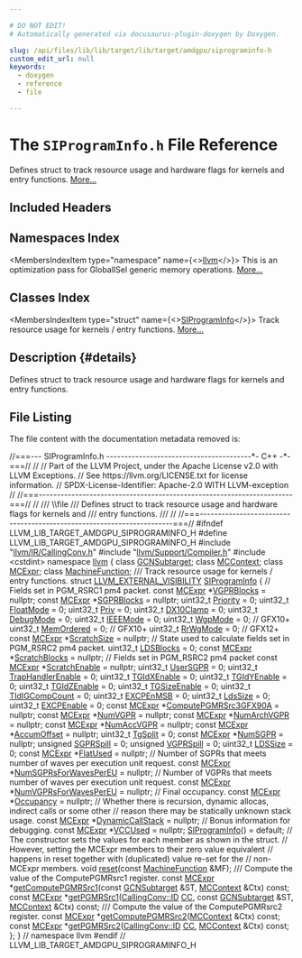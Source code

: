 ```yaml
---

# DO NOT EDIT!
# Automatically generated via docusaurus-plugin-doxygen by Doxygen.

slug: /api/files/lib/lib/target/lib/target/amdgpu/siprograminfo-h
custom_edit_url: null
keywords:
  - doxygen
  - reference
  - file

---
```





# The `SIProgramInfo.h` File Reference

<DoxygenPage pluginConfig={pluginConfig}>

Defines struct to track resource usage and hardware flags for kernels and entry functions. <a href="#details">More...</a>

## Included Headers

<IncludesList>
<IncludesListItem
  filePath="llvm/IR/CallingConv.h"
  permalink="/docs/api/files/include/include/llvm/include/llvm/ir/callingconv-h"
  isLocal="true" />
<IncludesListItem
  filePath="llvm/Support/Compiler.h"
  permalink="/docs/api/files/include/include/llvm/include/llvm/support/compiler-h"
  isLocal="true" />
<IncludesListItem
  filePath="cstdint"
  permalink=""
  isLocal="false" />
</IncludesList>

## Namespaces Index

<MembersIndex>

<MembersIndexItem
  type="namespace"
  name={<><a href="/docs/api/namespaces/llvm">llvm</a></>}>
This is an optimization pass for GlobalISel generic memory operations. <a href="/docs/api/namespaces/llvm/#details">More...</a>
</MembersIndexItem>

</MembersIndex>

## Classes Index

<MembersIndex>

<MembersIndexItem
  type="struct"
  name={<><a href="/docs/api/structs/llvm/siprograminfo">SIProgramInfo</a></>}>
Track resource usage for kernels / entry functions. <a href="/docs/api/structs/llvm/siprograminfo/#details">More...</a>
</MembersIndexItem>

</MembersIndex>

## Description {#details}

Defines struct to track resource usage and hardware flags for kernels and entry functions.

## File Listing

The file content with the documentation metadata removed is:

<ProgramListing>

<Link id="l00001" /><CodeLine lineNumber="1"><Highlight kind="comment">//===--- SIProgramInfo.h ----------------------------------------&#42;- C++ -&#42;-===//</Highlight><Highlight kind="normal"></Highlight></CodeLine>
<Link id="l00002" /><CodeLine lineNumber="2"><Highlight kind="normal"></Highlight><Highlight kind="comment">//</Highlight><Highlight kind="normal"></Highlight></CodeLine>
<Link id="l00003" /><CodeLine lineNumber="3"><Highlight kind="normal"></Highlight><Highlight kind="comment">// Part of the LLVM Project, under the Apache License v2.0 with LLVM Exceptions.</Highlight><Highlight kind="normal"></Highlight></CodeLine>
<Link id="l00004" /><CodeLine lineNumber="4"><Highlight kind="normal"></Highlight><Highlight kind="comment">// See https://llvm.org/LICENSE.txt for license information.</Highlight><Highlight kind="normal"></Highlight></CodeLine>
<Link id="l00005" /><CodeLine lineNumber="5"><Highlight kind="normal"></Highlight><Highlight kind="comment">// SPDX-License-Identifier: Apache-2.0 WITH LLVM-exception</Highlight><Highlight kind="normal"></Highlight></CodeLine>
<Link id="l00006" /><CodeLine lineNumber="6"><Highlight kind="normal"></Highlight><Highlight kind="comment">//</Highlight><Highlight kind="normal"></Highlight></CodeLine>
<Link id="l00007" /><CodeLine lineNumber="7"><Highlight kind="normal"></Highlight><Highlight kind="comment">//===----------------------------------------------------------------------===//</Highlight><Highlight kind="normal"></Highlight></CodeLine>
<Link id="l00008" /><CodeLine lineNumber="8"><Highlight kind="normal"></Highlight><Highlight kind="comment">//</Highlight><Highlight kind="comment"></Highlight></CodeLine>
<Link id="l00009" /><CodeLine lineNumber="9"><Highlight kind="comment">/// \\file</Highlight></CodeLine>
<Link id="l00010" /><CodeLine lineNumber="10"><Highlight kind="comment">/// Defines struct to track resource usage and hardware flags for kernels and</Highlight></CodeLine>
<Link id="l00011" /><CodeLine lineNumber="11"><Highlight kind="comment">/// entry functions.</Highlight></CodeLine>
<Link id="l00012" /><CodeLine lineNumber="12"><Highlight kind="comment">///</Highlight><Highlight kind="normal"></Highlight></CodeLine>
<Link id="l00013" /><CodeLine lineNumber="13"><Highlight kind="normal"></Highlight><Highlight kind="comment">//</Highlight><Highlight kind="normal"></Highlight></CodeLine>
<Link id="l00014" /><CodeLine lineNumber="14"><Highlight kind="normal"></Highlight><Highlight kind="comment">//===----------------------------------------------------------------------===//</Highlight><Highlight kind="normal"></Highlight></CodeLine>
<Link id="l00015" /><CodeLine lineNumber="15"><Highlight kind="normal"></Highlight></CodeLine>
<Link id="l00016" /><CodeLine lineNumber="16"><Highlight kind="normal"></Highlight><Highlight kind="preprocessor">#ifndef LLVM&#95;LIB&#95;TARGET&#95;AMDGPU&#95;SIPROGRAMINFO&#95;H</Highlight><Highlight kind="normal"></Highlight></CodeLine>
<Link id="l00017" /><CodeLine lineNumber="17"><Highlight kind="normal"></Highlight><Highlight kind="preprocessor">#define LLVM&#95;LIB&#95;TARGET&#95;AMDGPU&#95;SIPROGRAMINFO&#95;H</Highlight><Highlight kind="normal"></Highlight></CodeLine>
<Link id="l00018" /><CodeLine lineNumber="18"><Highlight kind="normal"></Highlight></CodeLine>
<Link id="l00019" /><CodeLine lineNumber="19"><Highlight kind="normal"></Highlight><Highlight kind="preprocessor">#include &quot;<a href="/docs/api/files/include/include/llvm/include/llvm/ir/callingconv-h">llvm/IR/CallingConv.h</a>&quot;</Highlight><Highlight kind="normal"></Highlight></CodeLine>
<Link id="l00020" /><CodeLine lineNumber="20"><Highlight kind="normal"></Highlight><Highlight kind="preprocessor">#include &quot;<a href="/docs/api/files/include/include/llvm/include/llvm/support/compiler-h">llvm/Support/Compiler.h</a>&quot;</Highlight><Highlight kind="normal"></Highlight></CodeLine>
<Link id="l00021" /><CodeLine lineNumber="21"><Highlight kind="normal"></Highlight><Highlight kind="preprocessor">#include &lt;cstdint&gt;</Highlight><Highlight kind="normal"></Highlight></CodeLine>
<Link id="l00022" /><CodeLine lineNumber="22"><Highlight kind="normal"></Highlight></CodeLine>
<Link id="l00023" /><CodeLine lineNumber="23"><Highlight kind="normal"></Highlight><Highlight kind="keyword">namespace </Highlight><Highlight kind="normal"><a href="/docs/api/namespaces/llvm">llvm</a> &#123;</Highlight></CodeLine>
<Link id="l00024" /><CodeLine lineNumber="24"><Highlight kind="normal"></Highlight></CodeLine>
<Link id="l00025" /><CodeLine lineNumber="25"><Highlight kind="normal"></Highlight><Highlight kind="keyword">class </Highlight><Highlight kind="normal"><a href="/docs/api/classes/llvm/gcnsubtarget">GCNSubtarget</a>;</Highlight></CodeLine>
<Link id="l00026" /><CodeLine lineNumber="26"><Highlight kind="normal"></Highlight><Highlight kind="keyword">class </Highlight><Highlight kind="normal"><a href="/docs/api/classes/llvm/mccontext">MCContext</a>;</Highlight></CodeLine>
<Link id="l00027" /><CodeLine lineNumber="27"><Highlight kind="normal"></Highlight><Highlight kind="keyword">class </Highlight><Highlight kind="normal"><a href="/docs/api/classes/llvm/mcexpr">MCExpr</a>;</Highlight></CodeLine>
<Link id="l00028" /><CodeLine lineNumber="28"><Highlight kind="normal"></Highlight><Highlight kind="keyword">class </Highlight><Highlight kind="normal"><a href="/docs/api/classes/llvm/machinefunction">MachineFunction</a>;</Highlight></CodeLine>
<Link id="l00029" /><CodeLine lineNumber="29"><Highlight kind="normal"></Highlight><Highlight kind="comment"></Highlight></CodeLine>
<Link id="l00030" /><CodeLine lineNumber="30"><Highlight kind="comment">/// Track resource usage for kernels / entry functions.</Highlight><Highlight kind="normal"></Highlight></CodeLine>
<Link id="l00031" /><CodeLine lineNumber="31" lineLink="/docs/api/structs/llvm/siprograminfo"><Highlight kind="normal"></Highlight><Highlight kind="keyword">struct </Highlight><Highlight kind="normal"><a href="/docs/api/files/include/include/llvm/include/llvm/support/compiler-h/#adeb6f14d9f377993d79fae2efb34ecac">LLVM&#95;EXTERNAL&#95;VISIBILITY</a> <a href="/docs/api/structs/llvm/siprograminfo/#a98c356d31810e2e705f15b1b3b058872">SIProgramInfo</a> &#123;</Highlight></CodeLine>
<Link id="l00032" /><CodeLine lineNumber="32"><Highlight kind="normal">    </Highlight><Highlight kind="comment">// Fields set in PGM&#95;RSRC1 pm4 packet.</Highlight><Highlight kind="normal"></Highlight></CodeLine>
<Link id="l00033" /><CodeLine lineNumber="33" lineLink="/docs/api/structs/llvm/siprograminfo/#a3688ae99640628e4a97f11753bcab0c9"><Highlight kind="normal">    </Highlight><Highlight kind="keyword">const</Highlight><Highlight kind="normal"> <a href="/docs/api/classes/llvm/mcexpr">MCExpr</a> &#42;<a href="/docs/api/structs/llvm/siprograminfo/#a3688ae99640628e4a97f11753bcab0c9">VGPRBlocks</a> = </Highlight><Highlight kind="keyword">nullptr</Highlight><Highlight kind="normal">;</Highlight></CodeLine>
<Link id="l00034" /><CodeLine lineNumber="34" lineLink="/docs/api/structs/llvm/siprograminfo/#aa590ea054ee40115a9612e345df72146"><Highlight kind="normal">    </Highlight><Highlight kind="keyword">const</Highlight><Highlight kind="normal"> <a href="/docs/api/classes/llvm/mcexpr">MCExpr</a> &#42;<a href="/docs/api/structs/llvm/siprograminfo/#aa590ea054ee40115a9612e345df72146">SGPRBlocks</a> = </Highlight><Highlight kind="keyword">nullptr</Highlight><Highlight kind="normal">;</Highlight></CodeLine>
<Link id="l00035" /><CodeLine lineNumber="35" lineLink="/docs/api/structs/llvm/siprograminfo/#a3977267b8b812445d53063e0182fd891"><Highlight kind="normal">    uint32&#95;t <a href="/docs/api/structs/llvm/siprograminfo/#a3977267b8b812445d53063e0182fd891">Priority</a> = 0;</Highlight></CodeLine>
<Link id="l00036" /><CodeLine lineNumber="36" lineLink="/docs/api/structs/llvm/siprograminfo/#a5dfd735278d1730ed3cffdb755ede0d2"><Highlight kind="normal">    uint32&#95;t <a href="/docs/api/structs/llvm/siprograminfo/#a5dfd735278d1730ed3cffdb755ede0d2">FloatMode</a> = 0;</Highlight></CodeLine>
<Link id="l00037" /><CodeLine lineNumber="37" lineLink="/docs/api/structs/llvm/siprograminfo/#a02e8df47424dd56e889739b63859838a"><Highlight kind="normal">    uint32&#95;t <a href="/docs/api/structs/llvm/siprograminfo/#a02e8df47424dd56e889739b63859838a">Priv</a> = 0;</Highlight></CodeLine>
<Link id="l00038" /><CodeLine lineNumber="38" lineLink="/docs/api/structs/llvm/siprograminfo/#ab1f897a9290b5c279ed238deced93619"><Highlight kind="normal">    uint32&#95;t <a href="/docs/api/structs/llvm/siprograminfo/#ab1f897a9290b5c279ed238deced93619">DX10Clamp</a> = 0;</Highlight></CodeLine>
<Link id="l00039" /><CodeLine lineNumber="39" lineLink="/docs/api/structs/llvm/siprograminfo/#a318ee6169e857c53dd1dc7472a14cdb0"><Highlight kind="normal">    uint32&#95;t <a href="/docs/api/structs/llvm/siprograminfo/#a318ee6169e857c53dd1dc7472a14cdb0">DebugMode</a> = 0;</Highlight></CodeLine>
<Link id="l00040" /><CodeLine lineNumber="40" lineLink="/docs/api/structs/llvm/siprograminfo/#ab70748f1e7c51f2ea41b9057f5b4c829"><Highlight kind="normal">    uint32&#95;t <a href="/docs/api/structs/llvm/siprograminfo/#ab70748f1e7c51f2ea41b9057f5b4c829">IEEEMode</a> = 0;</Highlight></CodeLine>
<Link id="l00041" /><CodeLine lineNumber="41" lineLink="/docs/api/structs/llvm/siprograminfo/#ac559e84953a041d04f27c9a1063a1c59"><Highlight kind="normal">    uint32&#95;t <a href="/docs/api/structs/llvm/siprograminfo/#ac559e84953a041d04f27c9a1063a1c59">WgpMode</a> = 0; </Highlight><Highlight kind="comment">// GFX10+</Highlight><Highlight kind="normal"></Highlight></CodeLine>
<Link id="l00042" /><CodeLine lineNumber="42" lineLink="/docs/api/structs/llvm/siprograminfo/#af398e438530ebe1daa0614d7e7e799b8"><Highlight kind="normal">    uint32&#95;t <a href="/docs/api/structs/llvm/siprograminfo/#af398e438530ebe1daa0614d7e7e799b8">MemOrdered</a> = 0; </Highlight><Highlight kind="comment">// GFX10+</Highlight><Highlight kind="normal"></Highlight></CodeLine>
<Link id="l00043" /><CodeLine lineNumber="43" lineLink="/docs/api/structs/llvm/siprograminfo/#a22d671c4238537a22dfe82266e71c16c"><Highlight kind="normal">    uint32&#95;t <a href="/docs/api/structs/llvm/siprograminfo/#a22d671c4238537a22dfe82266e71c16c">RrWgMode</a> = 0;   </Highlight><Highlight kind="comment">// GFX12+</Highlight><Highlight kind="normal"></Highlight></CodeLine>
<Link id="l00044" /><CodeLine lineNumber="44" lineLink="/docs/api/structs/llvm/siprograminfo/#ac3752448069c8c6edb67b57e0ac92f85"><Highlight kind="normal">    </Highlight><Highlight kind="keyword">const</Highlight><Highlight kind="normal"> <a href="/docs/api/classes/llvm/mcexpr">MCExpr</a> &#42;<a href="/docs/api/structs/llvm/siprograminfo/#ac3752448069c8c6edb67b57e0ac92f85">ScratchSize</a> = </Highlight><Highlight kind="keyword">nullptr</Highlight><Highlight kind="normal">;</Highlight></CodeLine>
<Link id="l00045" /><CodeLine lineNumber="45"><Highlight kind="normal"></Highlight></CodeLine>
<Link id="l00046" /><CodeLine lineNumber="46"><Highlight kind="normal">    </Highlight><Highlight kind="comment">// State used to calculate fields set in PGM&#95;RSRC2 pm4 packet.</Highlight><Highlight kind="normal"></Highlight></CodeLine>
<Link id="l00047" /><CodeLine lineNumber="47" lineLink="/docs/api/structs/llvm/siprograminfo/#a34d631fd6083ae4bbbee5024eb00867a"><Highlight kind="normal">    uint32&#95;t <a href="/docs/api/structs/llvm/siprograminfo/#a34d631fd6083ae4bbbee5024eb00867a">LDSBlocks</a> = 0;</Highlight></CodeLine>
<Link id="l00048" /><CodeLine lineNumber="48" lineLink="/docs/api/structs/llvm/siprograminfo/#a403f09379ebb1045ef45a83925a0ed70"><Highlight kind="normal">    </Highlight><Highlight kind="keyword">const</Highlight><Highlight kind="normal"> <a href="/docs/api/classes/llvm/mcexpr">MCExpr</a> &#42;<a href="/docs/api/structs/llvm/siprograminfo/#a403f09379ebb1045ef45a83925a0ed70">ScratchBlocks</a> = </Highlight><Highlight kind="keyword">nullptr</Highlight><Highlight kind="normal">;</Highlight></CodeLine>
<Link id="l00049" /><CodeLine lineNumber="49"><Highlight kind="normal"></Highlight></CodeLine>
<Link id="l00050" /><CodeLine lineNumber="50"><Highlight kind="normal">    </Highlight><Highlight kind="comment">// Fields set in PGM&#95;RSRC2 pm4 packet</Highlight><Highlight kind="normal"></Highlight></CodeLine>
<Link id="l00051" /><CodeLine lineNumber="51" lineLink="/docs/api/structs/llvm/siprograminfo/#a772aff37f042ff311ff9c8d3af5e3f5f"><Highlight kind="normal">    </Highlight><Highlight kind="keyword">const</Highlight><Highlight kind="normal"> <a href="/docs/api/classes/llvm/mcexpr">MCExpr</a> &#42;<a href="/docs/api/structs/llvm/siprograminfo/#a772aff37f042ff311ff9c8d3af5e3f5f">ScratchEnable</a> = </Highlight><Highlight kind="keyword">nullptr</Highlight><Highlight kind="normal">;</Highlight></CodeLine>
<Link id="l00052" /><CodeLine lineNumber="52" lineLink="/docs/api/structs/llvm/siprograminfo/#a59acec45cbd34d0a113b177c4b2ccbae"><Highlight kind="normal">    uint32&#95;t <a href="/docs/api/structs/llvm/siprograminfo/#a59acec45cbd34d0a113b177c4b2ccbae">UserSGPR</a> = 0;</Highlight></CodeLine>
<Link id="l00053" /><CodeLine lineNumber="53" lineLink="/docs/api/structs/llvm/siprograminfo/#a71ed738417d64ca247cfdbfcf5165b07"><Highlight kind="normal">    uint32&#95;t <a href="/docs/api/structs/llvm/siprograminfo/#a71ed738417d64ca247cfdbfcf5165b07">TrapHandlerEnable</a> = 0;</Highlight></CodeLine>
<Link id="l00054" /><CodeLine lineNumber="54" lineLink="/docs/api/structs/llvm/siprograminfo/#ab35b3af4fafc168fbce390b14d8d7c1d"><Highlight kind="normal">    uint32&#95;t <a href="/docs/api/structs/llvm/siprograminfo/#ab35b3af4fafc168fbce390b14d8d7c1d">TGIdXEnable</a> = 0;</Highlight></CodeLine>
<Link id="l00055" /><CodeLine lineNumber="55" lineLink="/docs/api/structs/llvm/siprograminfo/#aee9920690b34cda0c1b7c6e1726f7bd0"><Highlight kind="normal">    uint32&#95;t <a href="/docs/api/structs/llvm/siprograminfo/#aee9920690b34cda0c1b7c6e1726f7bd0">TGIdYEnable</a> = 0;</Highlight></CodeLine>
<Link id="l00056" /><CodeLine lineNumber="56" lineLink="/docs/api/structs/llvm/siprograminfo/#a337ffd0352d50d9047725b0bff184106"><Highlight kind="normal">    uint32&#95;t <a href="/docs/api/structs/llvm/siprograminfo/#a337ffd0352d50d9047725b0bff184106">TGIdZEnable</a> = 0;</Highlight></CodeLine>
<Link id="l00057" /><CodeLine lineNumber="57" lineLink="/docs/api/structs/llvm/siprograminfo/#ad3f34d529ea36932d1daad83cb0f8806"><Highlight kind="normal">    uint32&#95;t <a href="/docs/api/structs/llvm/siprograminfo/#ad3f34d529ea36932d1daad83cb0f8806">TGSizeEnable</a> = 0;</Highlight></CodeLine>
<Link id="l00058" /><CodeLine lineNumber="58" lineLink="/docs/api/structs/llvm/siprograminfo/#a1d9d692d70a3cefe821356b7bc77ae0e"><Highlight kind="normal">    uint32&#95;t <a href="/docs/api/structs/llvm/siprograminfo/#a1d9d692d70a3cefe821356b7bc77ae0e">TIdIGCompCount</a> = 0;</Highlight></CodeLine>
<Link id="l00059" /><CodeLine lineNumber="59" lineLink="/docs/api/structs/llvm/siprograminfo/#ae4aba4a78b1ad27400e6848896387b88"><Highlight kind="normal">    uint32&#95;t <a href="/docs/api/structs/llvm/siprograminfo/#ae4aba4a78b1ad27400e6848896387b88">EXCPEnMSB</a> = 0;</Highlight></CodeLine>
<Link id="l00060" /><CodeLine lineNumber="60" lineLink="/docs/api/structs/llvm/siprograminfo/#a9e3ecd7aff6a81fb011bc32cde4cde1b"><Highlight kind="normal">    uint32&#95;t <a href="/docs/api/structs/llvm/siprograminfo/#a9e3ecd7aff6a81fb011bc32cde4cde1b">LdsSize</a> = 0;</Highlight></CodeLine>
<Link id="l00061" /><CodeLine lineNumber="61" lineLink="/docs/api/structs/llvm/siprograminfo/#a4121a9a2cc6c5455abb250cca03eb76c"><Highlight kind="normal">    uint32&#95;t <a href="/docs/api/structs/llvm/siprograminfo/#a4121a9a2cc6c5455abb250cca03eb76c">EXCPEnable</a> = 0;</Highlight></CodeLine>
<Link id="l00062" /><CodeLine lineNumber="62"><Highlight kind="normal"></Highlight></CodeLine>
<Link id="l00063" /><CodeLine lineNumber="63" lineLink="/docs/api/structs/llvm/siprograminfo/#a2726c754bff1649eb44f467f0e3b25c3"><Highlight kind="normal">    </Highlight><Highlight kind="keyword">const</Highlight><Highlight kind="normal"> <a href="/docs/api/classes/llvm/mcexpr">MCExpr</a> &#42;<a href="/docs/api/structs/llvm/siprograminfo/#a2726c754bff1649eb44f467f0e3b25c3">ComputePGMRSrc3GFX90A</a> = </Highlight><Highlight kind="keyword">nullptr</Highlight><Highlight kind="normal">;</Highlight></CodeLine>
<Link id="l00064" /><CodeLine lineNumber="64"><Highlight kind="normal"></Highlight></CodeLine>
<Link id="l00065" /><CodeLine lineNumber="65" lineLink="/docs/api/structs/llvm/siprograminfo/#aad1837db2b83530ed07c95b6bac0744b"><Highlight kind="normal">    </Highlight><Highlight kind="keyword">const</Highlight><Highlight kind="normal"> <a href="/docs/api/classes/llvm/mcexpr">MCExpr</a> &#42;<a href="/docs/api/structs/llvm/siprograminfo/#aad1837db2b83530ed07c95b6bac0744b">NumVGPR</a> = </Highlight><Highlight kind="keyword">nullptr</Highlight><Highlight kind="normal">;</Highlight></CodeLine>
<Link id="l00066" /><CodeLine lineNumber="66" lineLink="/docs/api/structs/llvm/siprograminfo/#a27e3860d5b04a57cde52d2bffad6138c"><Highlight kind="normal">    </Highlight><Highlight kind="keyword">const</Highlight><Highlight kind="normal"> <a href="/docs/api/classes/llvm/mcexpr">MCExpr</a> &#42;<a href="/docs/api/structs/llvm/siprograminfo/#a27e3860d5b04a57cde52d2bffad6138c">NumArchVGPR</a> = </Highlight><Highlight kind="keyword">nullptr</Highlight><Highlight kind="normal">;</Highlight></CodeLine>
<Link id="l00067" /><CodeLine lineNumber="67" lineLink="/docs/api/structs/llvm/siprograminfo/#a98ea97b3ad31203bdf6769b105caa624"><Highlight kind="normal">    </Highlight><Highlight kind="keyword">const</Highlight><Highlight kind="normal"> <a href="/docs/api/classes/llvm/mcexpr">MCExpr</a> &#42;<a href="/docs/api/structs/llvm/siprograminfo/#a98ea97b3ad31203bdf6769b105caa624">NumAccVGPR</a> = </Highlight><Highlight kind="keyword">nullptr</Highlight><Highlight kind="normal">;</Highlight></CodeLine>
<Link id="l00068" /><CodeLine lineNumber="68" lineLink="/docs/api/structs/llvm/siprograminfo/#a89a57c3dc5eea14cd27e6db65d14bc32"><Highlight kind="normal">    </Highlight><Highlight kind="keyword">const</Highlight><Highlight kind="normal"> <a href="/docs/api/classes/llvm/mcexpr">MCExpr</a> &#42;<a href="/docs/api/structs/llvm/siprograminfo/#a89a57c3dc5eea14cd27e6db65d14bc32">AccumOffset</a> = </Highlight><Highlight kind="keyword">nullptr</Highlight><Highlight kind="normal">;</Highlight></CodeLine>
<Link id="l00069" /><CodeLine lineNumber="69" lineLink="/docs/api/structs/llvm/siprograminfo/#ad97de4ab417f94b2cdca16c80bbcfc62"><Highlight kind="normal">    uint32&#95;t <a href="/docs/api/structs/llvm/siprograminfo/#ad97de4ab417f94b2cdca16c80bbcfc62">TgSplit</a> = 0;</Highlight></CodeLine>
<Link id="l00070" /><CodeLine lineNumber="70" lineLink="/docs/api/structs/llvm/siprograminfo/#a0a030caf65eb1d46c0fc1045e197e0ed"><Highlight kind="normal">    </Highlight><Highlight kind="keyword">const</Highlight><Highlight kind="normal"> <a href="/docs/api/classes/llvm/mcexpr">MCExpr</a> &#42;<a href="/docs/api/structs/llvm/siprograminfo/#a0a030caf65eb1d46c0fc1045e197e0ed">NumSGPR</a> = </Highlight><Highlight kind="keyword">nullptr</Highlight><Highlight kind="normal">;</Highlight></CodeLine>
<Link id="l00071" /><CodeLine lineNumber="71" lineLink="/docs/api/structs/llvm/siprograminfo/#a095bee11d087163ba9b7edc3a55310f7"><Highlight kind="normal">    </Highlight><Highlight kind="keywordtype">unsigned</Highlight><Highlight kind="normal"> <a href="/docs/api/structs/llvm/siprograminfo/#a095bee11d087163ba9b7edc3a55310f7">SGPRSpill</a> = 0;</Highlight></CodeLine>
<Link id="l00072" /><CodeLine lineNumber="72" lineLink="/docs/api/structs/llvm/siprograminfo/#af02e81a66cc884be2f44db9572bf9d79"><Highlight kind="normal">    </Highlight><Highlight kind="keywordtype">unsigned</Highlight><Highlight kind="normal"> <a href="/docs/api/structs/llvm/siprograminfo/#af02e81a66cc884be2f44db9572bf9d79">VGPRSpill</a> = 0;</Highlight></CodeLine>
<Link id="l00073" /><CodeLine lineNumber="73" lineLink="/docs/api/structs/llvm/siprograminfo/#abf43be02eb6dd6450cf63b501f0f8f34"><Highlight kind="normal">    uint32&#95;t <a href="/docs/api/structs/llvm/siprograminfo/#abf43be02eb6dd6450cf63b501f0f8f34">LDSSize</a> = 0;</Highlight></CodeLine>
<Link id="l00074" /><CodeLine lineNumber="74" lineLink="/docs/api/structs/llvm/siprograminfo/#a70a0d44841a613a758bdd61ccccd0d42"><Highlight kind="normal">    </Highlight><Highlight kind="keyword">const</Highlight><Highlight kind="normal"> <a href="/docs/api/classes/llvm/mcexpr">MCExpr</a> &#42;<a href="/docs/api/structs/llvm/siprograminfo/#a70a0d44841a613a758bdd61ccccd0d42">FlatUsed</a> = </Highlight><Highlight kind="keyword">nullptr</Highlight><Highlight kind="normal">;</Highlight></CodeLine>
<Link id="l00075" /><CodeLine lineNumber="75"><Highlight kind="normal"></Highlight></CodeLine>
<Link id="l00076" /><CodeLine lineNumber="76"><Highlight kind="normal">    </Highlight><Highlight kind="comment">// Number of SGPRs that meets number of waves per execution unit request.</Highlight><Highlight kind="normal"></Highlight></CodeLine>
<Link id="l00077" /><CodeLine lineNumber="77" lineLink="/docs/api/structs/llvm/siprograminfo/#accfcf1299fb2b19aeba31bc533560e59"><Highlight kind="normal">    </Highlight><Highlight kind="keyword">const</Highlight><Highlight kind="normal"> <a href="/docs/api/classes/llvm/mcexpr">MCExpr</a> &#42;<a href="/docs/api/structs/llvm/siprograminfo/#accfcf1299fb2b19aeba31bc533560e59">NumSGPRsForWavesPerEU</a> = </Highlight><Highlight kind="keyword">nullptr</Highlight><Highlight kind="normal">;</Highlight></CodeLine>
<Link id="l00078" /><CodeLine lineNumber="78"><Highlight kind="normal"></Highlight></CodeLine>
<Link id="l00079" /><CodeLine lineNumber="79"><Highlight kind="normal">    </Highlight><Highlight kind="comment">// Number of VGPRs that meets number of waves per execution unit request.</Highlight><Highlight kind="normal"></Highlight></CodeLine>
<Link id="l00080" /><CodeLine lineNumber="80" lineLink="/docs/api/structs/llvm/siprograminfo/#aa8ccab82d407519b9d648b03505332de"><Highlight kind="normal">    </Highlight><Highlight kind="keyword">const</Highlight><Highlight kind="normal"> <a href="/docs/api/classes/llvm/mcexpr">MCExpr</a> &#42;<a href="/docs/api/structs/llvm/siprograminfo/#aa8ccab82d407519b9d648b03505332de">NumVGPRsForWavesPerEU</a> = </Highlight><Highlight kind="keyword">nullptr</Highlight><Highlight kind="normal">;</Highlight></CodeLine>
<Link id="l00081" /><CodeLine lineNumber="81"><Highlight kind="normal"></Highlight></CodeLine>
<Link id="l00082" /><CodeLine lineNumber="82"><Highlight kind="normal">    </Highlight><Highlight kind="comment">// Final occupancy.</Highlight><Highlight kind="normal"></Highlight></CodeLine>
<Link id="l00083" /><CodeLine lineNumber="83" lineLink="/docs/api/structs/llvm/siprograminfo/#abfc73b7fe494d43b1b5d5ee421823a28"><Highlight kind="normal">    </Highlight><Highlight kind="keyword">const</Highlight><Highlight kind="normal"> <a href="/docs/api/classes/llvm/mcexpr">MCExpr</a> &#42;<a href="/docs/api/structs/llvm/siprograminfo/#abfc73b7fe494d43b1b5d5ee421823a28">Occupancy</a> = </Highlight><Highlight kind="keyword">nullptr</Highlight><Highlight kind="normal">;</Highlight></CodeLine>
<Link id="l00084" /><CodeLine lineNumber="84"><Highlight kind="normal"></Highlight></CodeLine>
<Link id="l00085" /><CodeLine lineNumber="85"><Highlight kind="normal">    </Highlight><Highlight kind="comment">// Whether there is recursion, dynamic allocas, indirect calls or some other</Highlight><Highlight kind="normal"></Highlight></CodeLine>
<Link id="l00086" /><CodeLine lineNumber="86"><Highlight kind="normal">    </Highlight><Highlight kind="comment">// reason there may be statically unknown stack usage.</Highlight><Highlight kind="normal"></Highlight></CodeLine>
<Link id="l00087" /><CodeLine lineNumber="87" lineLink="/docs/api/structs/llvm/siprograminfo/#a9e3a05260c49da2e5a9401472ca63d77"><Highlight kind="normal">    </Highlight><Highlight kind="keyword">const</Highlight><Highlight kind="normal"> <a href="/docs/api/classes/llvm/mcexpr">MCExpr</a> &#42;<a href="/docs/api/structs/llvm/siprograminfo/#a9e3a05260c49da2e5a9401472ca63d77">DynamicCallStack</a> = </Highlight><Highlight kind="keyword">nullptr</Highlight><Highlight kind="normal">;</Highlight></CodeLine>
<Link id="l00088" /><CodeLine lineNumber="88"><Highlight kind="normal"></Highlight></CodeLine>
<Link id="l00089" /><CodeLine lineNumber="89"><Highlight kind="normal">    </Highlight><Highlight kind="comment">// Bonus information for debugging.</Highlight><Highlight kind="normal"></Highlight></CodeLine>
<Link id="l00090" /><CodeLine lineNumber="90" lineLink="/docs/api/structs/llvm/siprograminfo/#a55c703813acc50a1147c33ba50fe9bfb"><Highlight kind="normal">    </Highlight><Highlight kind="keyword">const</Highlight><Highlight kind="normal"> <a href="/docs/api/classes/llvm/mcexpr">MCExpr</a> &#42;<a href="/docs/api/structs/llvm/siprograminfo/#a55c703813acc50a1147c33ba50fe9bfb">VCCUsed</a> = </Highlight><Highlight kind="keyword">nullptr</Highlight><Highlight kind="normal">;</Highlight></CodeLine>
<Link id="l00091" /><CodeLine lineNumber="91"><Highlight kind="normal"></Highlight></CodeLine>
<Link id="l00092" /><CodeLine lineNumber="92" lineLink="/docs/api/structs/llvm/siprograminfo/#a98c356d31810e2e705f15b1b3b058872"><Highlight kind="normal">    <a href="/docs/api/structs/llvm/siprograminfo/#a98c356d31810e2e705f15b1b3b058872">SIProgramInfo</a>() = </Highlight><Highlight kind="keywordflow">default</Highlight><Highlight kind="normal">;</Highlight></CodeLine>
<Link id="l00093" /><CodeLine lineNumber="93"><Highlight kind="normal"></Highlight></CodeLine>
<Link id="l00094" /><CodeLine lineNumber="94"><Highlight kind="normal">    </Highlight><Highlight kind="comment">// The constructor sets the values for each member as shown in the struct.</Highlight><Highlight kind="normal"></Highlight></CodeLine>
<Link id="l00095" /><CodeLine lineNumber="95"><Highlight kind="normal">    </Highlight><Highlight kind="comment">// However, setting the MCExpr members to their zero value equivalent</Highlight><Highlight kind="normal"></Highlight></CodeLine>
<Link id="l00096" /><CodeLine lineNumber="96"><Highlight kind="normal">    </Highlight><Highlight kind="comment">// happens in reset together with (duplicated) value re-set for the</Highlight><Highlight kind="normal"></Highlight></CodeLine>
<Link id="l00097" /><CodeLine lineNumber="97"><Highlight kind="normal">    </Highlight><Highlight kind="comment">// non-MCExpr members.</Highlight><Highlight kind="normal"></Highlight></CodeLine>
<Link id="l00098" /><CodeLine lineNumber="98"><Highlight kind="normal">    </Highlight><Highlight kind="keywordtype">void</Highlight><Highlight kind="normal"> <a href="/docs/api/structs/llvm/siprograminfo/#ae72726562d2c74f257bb14d331c90300">reset</a>(</Highlight><Highlight kind="keyword">const</Highlight><Highlight kind="normal"> <a href="/docs/api/classes/llvm/machinefunction">MachineFunction</a> &amp;MF);</Highlight></CodeLine>
<Link id="l00099" /><CodeLine lineNumber="99"><Highlight kind="normal"></Highlight><Highlight kind="comment"></Highlight></CodeLine>
<Link id="l00100" /><CodeLine lineNumber="100"><Highlight kind="comment">    /// Compute the value of the ComputePGMRsrc1 register.</Highlight><Highlight kind="normal"></Highlight></CodeLine>
<Link id="l00101" /><CodeLine lineNumber="101"><Highlight kind="normal">    </Highlight><Highlight kind="keyword">const</Highlight><Highlight kind="normal"> <a href="/docs/api/classes/llvm/mcexpr">MCExpr</a> &#42;<a href="/docs/api/structs/llvm/siprograminfo/#a4c73e82c5082e2f77d5647e1034eb81d">getComputePGMRSrc1</a>(</Highlight><Highlight kind="keyword">const</Highlight><Highlight kind="normal"> <a href="/docs/api/classes/llvm/gcnsubtarget">GCNSubtarget</a> &amp;ST,</Highlight></CodeLine>
<Link id="l00102" /><CodeLine lineNumber="102"><Highlight kind="normal">                                     <a href="/docs/api/classes/llvm/mccontext">MCContext</a> &amp;Ctx) </Highlight><Highlight kind="keyword">const</Highlight><Highlight kind="normal">;</Highlight></CodeLine>
<Link id="l00103" /><CodeLine lineNumber="103"><Highlight kind="normal">    </Highlight><Highlight kind="keyword">const</Highlight><Highlight kind="normal"> <a href="/docs/api/classes/llvm/mcexpr">MCExpr</a> &#42;<a href="/docs/api/structs/llvm/siprograminfo/#abe52a78f5c8a6b91ae15c4635ccf564e">getPGMRSrc1</a>(<a href="/docs/api/namespaces/llvm/callingconv/#abdf8cf606905c10634e831390981b0ed">CallingConv::ID</a> <a href="/docs/api/files/lib/lib/target/lib/target/riscv/riscvredundantcopyelimination-cpp/#a77c69067ae8279bc00ab8757731e90d7">CC</a>, </Highlight><Highlight kind="keyword">const</Highlight><Highlight kind="normal"> <a href="/docs/api/classes/llvm/gcnsubtarget">GCNSubtarget</a> &amp;ST,</Highlight></CodeLine>
<Link id="l00104" /><CodeLine lineNumber="104"><Highlight kind="normal">                              <a href="/docs/api/classes/llvm/mccontext">MCContext</a> &amp;Ctx) </Highlight><Highlight kind="keyword">const</Highlight><Highlight kind="normal">;</Highlight></CodeLine>
<Link id="l00105" /><CodeLine lineNumber="105"><Highlight kind="normal"></Highlight><Highlight kind="comment"></Highlight></CodeLine>
<Link id="l00106" /><CodeLine lineNumber="106"><Highlight kind="comment">    /// Compute the value of the ComputePGMRsrc2 register.</Highlight><Highlight kind="normal"></Highlight></CodeLine>
<Link id="l00107" /><CodeLine lineNumber="107"><Highlight kind="normal">    </Highlight><Highlight kind="keyword">const</Highlight><Highlight kind="normal"> <a href="/docs/api/classes/llvm/mcexpr">MCExpr</a> &#42;<a href="/docs/api/structs/llvm/siprograminfo/#a318d26ac513db990b9466b1ce9380032">getComputePGMRSrc2</a>(<a href="/docs/api/classes/llvm/mccontext">MCContext</a> &amp;Ctx) </Highlight><Highlight kind="keyword">const</Highlight><Highlight kind="normal">;</Highlight></CodeLine>
<Link id="l00108" /><CodeLine lineNumber="108"><Highlight kind="normal">    </Highlight><Highlight kind="keyword">const</Highlight><Highlight kind="normal"> <a href="/docs/api/classes/llvm/mcexpr">MCExpr</a> &#42;<a href="/docs/api/structs/llvm/siprograminfo/#a15f8b9a5641db8dcff762d1190a285dc">getPGMRSrc2</a>(<a href="/docs/api/namespaces/llvm/callingconv/#abdf8cf606905c10634e831390981b0ed">CallingConv::ID</a> <a href="/docs/api/files/lib/lib/target/lib/target/riscv/riscvredundantcopyelimination-cpp/#a77c69067ae8279bc00ab8757731e90d7">CC</a>, <a href="/docs/api/classes/llvm/mccontext">MCContext</a> &amp;Ctx) </Highlight><Highlight kind="keyword">const</Highlight><Highlight kind="normal">;</Highlight></CodeLine>
<Link id="l00109" /><CodeLine lineNumber="109"><Highlight kind="normal">&#125;;</Highlight></CodeLine>
<Link id="l00110" /><CodeLine lineNumber="110"><Highlight kind="normal"></Highlight></CodeLine>
<Link id="l00111" /><CodeLine lineNumber="111"><Highlight kind="normal">&#125; </Highlight><Highlight kind="comment">// namespace llvm</Highlight><Highlight kind="normal"></Highlight></CodeLine>
<Link id="l00112" /><CodeLine lineNumber="112"><Highlight kind="normal"></Highlight></CodeLine>
<Link id="l00113" /><CodeLine lineNumber="113"><Highlight kind="normal"></Highlight><Highlight kind="preprocessor">#endif </Highlight><Highlight kind="comment">// LLVM&#95;LIB&#95;TARGET&#95;AMDGPU&#95;SIPROGRAMINFO&#95;H</Highlight><Highlight kind="normal"></Highlight></CodeLine>

</ProgramListing>


</DoxygenPage>
